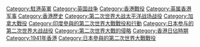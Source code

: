 {{Catnav|頁面分類|历史|歷史時代|近代史|第二次世界大战|第二次世界大戰戰役|第二次世界大戰太平洋戰場戰役}}
{{Catnav|頁面分類|历史|各國歷史|英国历史|英國戰爭}}
{{Catnav|頁面分類|按國家分類|各國軍事|歐洲各國軍事|英國軍事|英國戰爭}}
{{Catnav|頁面分類|人类社会|战争|第二次世界大战|第二次世界大戰戰役|第二次世界大戰太平洋戰場戰役}}
{{Catmore}}

[[Category:駐港英軍|Category:駐港英軍]]
[[Category:英国战争|Category:英国战争]]
[[Category:香港戰役|Category:香港戰役]]
[[Category:英属香港军事|Category:英属香港军事]]
[[Category:香港歷史|Category:香港歷史]]
[[Category:第二次世界大战太平洋战场战役‎|Category:第二次世界大战太平洋战场战役‎]]
[[Category:加拿大戰役|Category:加拿大戰役]]
[[Category:印度參與的第二次世界大戰戰役和行動|Category:印度參與的第二次世界大戰戰役和行動]]
[[Category:日本参与的第二次世界大战战役|Category:日本参与的第二次世界大战战役]]
[[Category:第二次世界大戰的侵略|Category:第二次世界大戰的侵略]]
[[Category:香港日佔時期|Category:香港日佔時期]]
[[Category:1941年香港|Category:1941年香港]]
[[Category:日本參與的第二次世界大戰戰役|Category:日本參與的第二次世界大戰戰役]]
